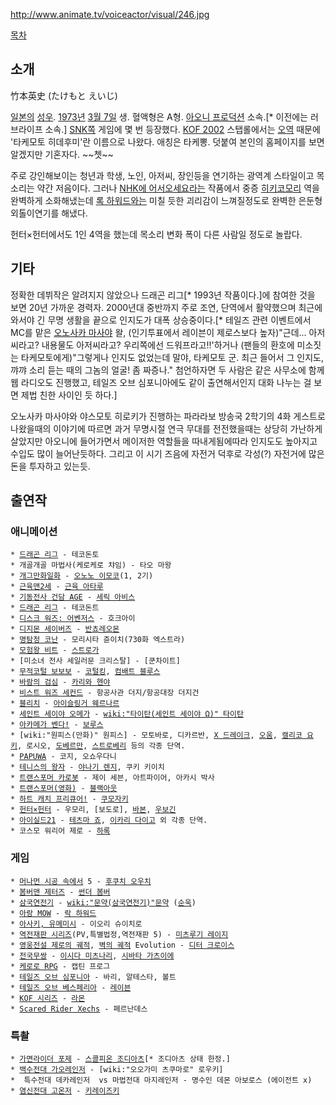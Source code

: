 http://www.animate.tv/voiceactor/visual/246.jpg

[[목차]]
== 소개 ==
竹本英史 (たけもと えいじ)

[[일본]]의 [[성우]]. [[1973년]] [[3월 7일]] 생. 혈액형은 A형. [[아오니 프로덕션]] 소속.[* 이전에는 러브라이프 소속.] [[SNK]]쪽 게임에 몇 번 등장했다.
[[KOF 2002]] 스탭롤에서는 [[오역]] 때문에 '타케모토 히데후미'란 이름으로 나왔다. 애칭은 타케뽕.
덧붙여 본인의 홈페이지를 보면 알겠지만 기혼자다. ~~쳇~~

주로 강인해보이는 청년과 학생, 노인, 아저씨, 장인등을 연기하는 광역계 스타일이고 목소리는 약간 저음이다. 그러나 [[NHK에 어서오세요]]라는 작품에서 중증 [[히키코모리]] 역을 완벽하게 소화해냈는데 [[록 하워드]]와는 미칠 듯한 괴리감이 느껴질정도로 완벽한 은둔형 외톨이연기를 해냈다.

헌터×헌터에서도 1인 4역을 했는데 목소리 변화 폭이 다른 사람일 정도로 놀랍다.

== 기타 ==
정확한 데뷔작은 알려지지 않았으나 드래곤 리그[* 1993년 작품이다.]에 참여한 것을 보면 20년 가까운 경력자. 2000년대 중반까지 주로 조연, 단역에서 활약했으며 최근에 와서야 긴 무명 생활을 끝으로 인지도가 대폭 상승중이다.[* 테일즈 관련 이벤트에서 MC를 맡은 [[오노사카 마사야]] 왈, (인기투표에서 레이븐이 제로스보다 높자)"근데... 아저씨라고? 내용물도 아저씨라고? 우리쪽에선 드워프라고!!'하거나 (팬들의 환호에 미소짓는 타케모토에게)"그렇게나 인지도 없었는데 말야, 타케모토 군. 최근 들어서 그 인지도, 꺄꺄 소리 듣는 때의 그놈의 얼굴! 좀 짜증나." 첨언하자면 두 사람은 같은 사무소에 함께 웹 라디오도 진행했고, 테일즈 오브 심포니아에도 같이 출연해서인지 대화 나누는 걸 보면 제법 친한 사이인 듯 하다.]

오노사카 마사야와 야스모토 히로키가 진행하는 파라라보 방송국 2학기의 4화 게스트로 나왔을때의 이야기에 따르면 과거 무명시절 연극 무대를 전전했을때는 상당히 가난하게 살았지만 아오니에 들어가면서 메이저한 역할들을 따내게됨에따라 인지도도 높아지고 수입도 많이 늘어난듯하다. 그리고 이 시기 즈음에 자전거 덕후로 각성(?) 자전거에 많은 돈을 투자하고 있는듯.
== 출연작 ==
=== 애니메이션 ===
 * [[드래곤 리그]] - 테코돈토
 * 개골개골 마법사(케로케로 챠임) - 타오 마왕
 * [[개그만화일화]] - [[오노노 이모코]](1, 2기)
 * [[근육맨2세]] - [[근육 아타루]]
 * [[기동전사 건담 AGE]] - [[세릭 아비스]]
 * [[드래곤 리그]] - 테코돈트
 * [[디스크 워즈: 어벤저스]] - 호크아이
 * [[디지몬 세이버즈]] - [[반쵸레오몬]]
 * [[명탐정 코난]] - 모리시타 쥰이치(730화 엑스트라)
 * [[모험왕 비트]] - [[스트로가]]
 * [미소녀 전사 세일러문 크리스탈] - [쿤차이트]
 * [[무적코털 보보보]] - [[코털킹]], [[컴배트 블루스]]
 * [[바람의 검심]] - [[카리와 헨야]]
 * [[비스트 워즈 세컨드]] - 항공사관 더지/항공대장 더지건
 * [[블리치]] - [[아이슬링거 웨르나르]]
 * [[세인트 세이야 오메가]] - [[wiki:"타이탄(세인트 세이야 Ω)" 타이탄]]
 * [[아카메가 벤다!]] - [[보루스]]
 * [wiki:"원피스(만화)" 원피스] - 모토바로, 디카르반, [[X 드레이크]], [[오움]], [[캘리코 요키]], 로시오, [[도베르만(원피스)|도베르만]], [[스트로베리]] 등의 각종 단역.
 * [[PAPUWA]] - 코지, 오쇼우다니
 * [[테니스의 왕자]] - [[야나기 렌지]], 쿠키 키이치
 * [[트랜스포머 카로봇]] - 제이 세븐, 아트파이어, 아카시 박사
 * [[트랜스포머(영화)]] - [[블랙아웃(실사판)|블랙아웃]]
 * [[하트 캐치 프리큐어!]] - [[쿠모자키]]
 * [[헌터×헌터]] - 우모리, [보도로], [[바본]], [[우보긴]]
 * [[아이실드21]] - [[테츠마 죠]], [[이카리 다이고]] 외 각종 단역.
 * 코스모 워리어 제로 - [[하록]]

=== 게임 ===
 * [[머나먼 시공 속에서]] 5 - [[후쿠치 오우치]]
 * [[봄버맨 제터즈]] - [[썬더 봄버]]
 * [[삼국연전기]] - [[wiki:"문약(삼국연전기)"문약]] ([[순욱]])
 * [[아랑 MOW]] - [[락 하워드]]
 * [[아사키, 유메미시]] - 이오리 슈이치로
 * [[역전재판 시리즈]](PV,특별법정,역전재판 5) - [[미츠루기 레이지]]
 * [[영웅전설 제로의 궤적]], [[벽의 궤적]] Evolution - [[디터 크로이스]]
 * [[전국무쌍]] - [[이시다 미츠나리]], [[시바타 가츠이에]]
 * [[케로로 RPG]] - 캡틴 프로그
 * [[테일즈 오브 심포니아]] - 바리, 알테스타, 볼트
 * [[테일즈 오브 베스페리아]] - [[레이븐(테일즈 오브 베스페리아)|레이븐]]
 * [[KOF 시리즈]] - [[라몬]]
 * [[Scared Rider Xechs]] - 페르난데스

=== 특촬 ===
 * [[가면라이더 포제]] - [[스콜피온 조디아츠]][* 조디아츠 상태 한정.]
 * [[백수전대 가오레인저]] - [wiki:"오오가미 츠쿠마로" 로우키]
 *  특수전대 데카레인저  vs 마법전대 마지레인저 - 명수인 데몬 아보로스 (에이전트 x)
 * [[염신전대 고온저]] - [[키레이즈키]]
